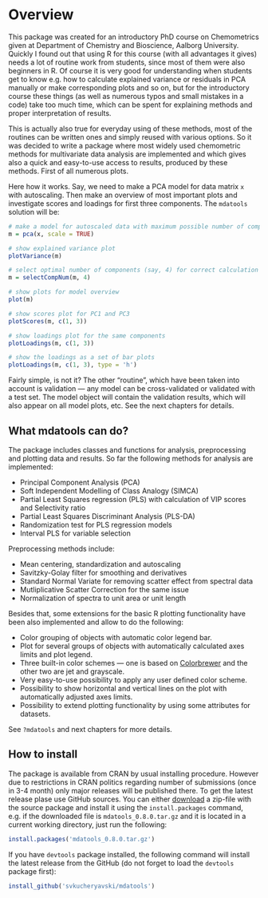 # Overview {-}

This package was created for an introductory PhD course on Chemometrics given at Department of Chemistry 
and Bioscience, Aalborg University. Quickly I found out that using R for this course (with all advantages 
it gives) needs a lot of routine work from students, since most of them were also beginners in R. Of course 
it is very good for understanding when students get to know e.g. how to calculate explained variance or 
residuals in PCA manually or make corresponding plots and so on, but for the introductory course these 
things (as well as numerous typos and small mistakes in a code) take too much time, which can be spent 
for explaining methods and proper interpretation of results.

This is actually also true for everyday using of these methods, most of the routines can be written ones 
and simply reused with various options. So it was decided to write a package where most widely used chemometric 
methods for multivariate data analysis are implemented and which gives also a quick and easy-to-use access 
to results, produced by these methods. First of all numerous plots.

Here how it works. Say, we need to make a PCA model for data matrix `x` with autoscaling. Then make an 
overview of most important plots and investigate scores and loadings for first three components. 
The `mdatools` solution will be:

```r
# make a model for autoscaled data with maximum possible number of components 
m = pca(x, scale = TRUE)

# show explained variance plot
plotVariance(m)

# select optimal number of components (say, 4) for correct calculation of residuals
m = selectCompNum(m, 4)

# show plots for model overview
plot(m)

# show scores plot for PC1 and PC3
plotScores(m, c(1, 3))

# show loadings plot for the same components
plotLoadings(m, c(1, 3))

# show the loadings as a set of bar plots
plotLoadings(m, c(1, 3), type = 'h')
```

Fairly simple, is not it? The other "routine", which have been taken into account is validation — 
any model can be cross-validated or validated with a test set. The model object will contain the validation 
results, which will also appear on all model plots, etc. See the next chapters for details.

## What mdatools can do? {-}

The package includes classes and functions for analysis, preprocessing and plotting data and results. 
So far the following methods for analysis are implemented:

* Principal Component Analysis (PCA)
* Soft Independent Modelling of Class Analogy (SIMCA)
* Partial Least Squares regression (PLS) with calculation of VIP scores and Selectivity ratio
* Partial Least Squares Discriminant Analysis (PLS-DA)
* Randomization test for PLS regression models
* Interval PLS for variable selection

Preprocessing methods include:

* Mean centering, standardization and autoscaling
* Savitzky-Golay filter for smoothing and derivatives
* Standard Normal Variate for removing scatter effect from spectral data
* Mutliplicative Scatter Correction for the same issue
* Normalization of spectra to unit area or unit length

Besides that, some extensions for the basic R plotting functionality have been also implemented and 
allow to do the following:

* Color grouping of objects with automatic color legend bar.
* Plot for several groups of objects with automatically calculated axes limits and plot legend.
* Three built-in color schemes — one is based on [Colorbrewer](http://colorbrewer2.org/) and the other two are jet and grayscale.
* Very easy-to-use possibility to apply any user defined color scheme.  
* Possibility to show horizontal and vertical lines on the plot with automatically adjusted axes limits.
* Possibility to extend plotting functionality by using some attributes for datasets.

See `?mdatools` and next chapters for more details.

## How to install {-}

The package is available from CRAN by usual installing procedure. However due to restrictions in CRAN politics 
regarding number of submissions (once in 3-4 month) only major releases will be published there. To get the 
latest release plase use GitHub sources. You can either [download](https://github.com/svkucheryavski/mdatools/releases) 
a zip-file with the source package and install it using the `install.packages` command, e.g. if the 
downloaded file is `mdatools_0.8.0.tar.gz` and it is located in a current working directory, 
just run the following:

```r
install.packages('mdatools_0.8.0.tar.gz')
```

If you have `devtools` package installed, the following command will install the latest release from 
the GitHub (do not forget to load the `devtools` package first):

```r
install_github('svkucheryavski/mdatools')
```

